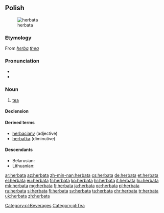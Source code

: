 ==Polish==
[[Image:Everything Stops for tea.jpg|thumb|herbata]]

===Etymology===
From {{etyl|la|pl}} ''[[herba]] [[thea]]''

===Pronunciation===
* {{audio|Pl-herbata.ogg|audio|lang=pl}}
* {{IPA|[xɛrˈbat̪a]|lang=pl}}

===Noun===
{{pl-noun|f}}

# [[tea]]

====Declension====
{{pl-decl-noun
|herbata|herbaty
|herbaty|herbat
|herbacie|herbatom
|herbatę|herbaty
|herbatą|herbatami
|herbacie|herbatach
|herbato|herbaty
}}

====Derived terms====
* [[herbaciany]] (adjective)
* [[herbatka]] (diminutive)

====Descendants====
* Belarusian: {{l|be|гарбата|tr=harbáta|sc=Cyrl}}
* Lithuanian: {{l|lt|arbata}}

[[Category:pl:Beverages]]
[[Category:pl:Tea]]

[[ar:herbata]]
[[az:herbata]]
[[zh-min-nan:herbata]]
[[cs:herbata]]
[[de:herbata]]
[[et:herbata]]
[[el:herbata]]
[[eu:herbata]]
[[fr:herbata]]
[[ko:herbata]]
[[hr:herbata]]
[[it:herbata]]
[[hu:herbata]]
[[mk:herbata]]
[[mg:herbata]]
[[fj:herbata]]
[[ja:herbata]]
[[oc:herbata]]
[[pl:herbata]]
[[ru:herbata]]
[[si:herbata]]
[[fi:herbata]]
[[sv:herbata]]
[[ta:herbata]]
[[chr:herbata]]
[[tr:herbata]]
[[uk:herbata]]
[[zh:herbata]]